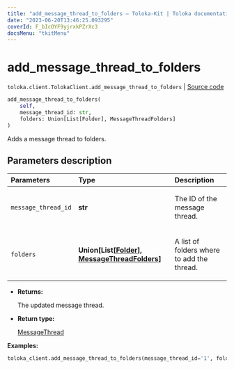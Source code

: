```yaml
---
title: "add_message_thread_to_folders — Toloka-Kit | Toloka documentation"
date: "2023-06-20T13:46:25.093295"
coverId: F_bIcOYF9yjrxkPZrXc3
docsMenu: "tkitMenu"
---
```


# add_message_thread_to_folders

`toloka.client.TolokaClient.add_message_thread_to_folders` | [Source code](https://github.com/Toloka/toloka-kit/blob/v1.2.0/src/client/__init__.py#L961)

```python
add_message_thread_to_folders(
    self,
    message_thread_id: str,
    folders: Union[List[Folder], MessageThreadFolders]
)
```

Adds a message thread to folders.

## Parameters description

| Parameters | Type | Description |
| :----------| :----| :-----------|
`message_thread_id`|**str**|<p>The ID of the message thread.</p>
`folders`|**Union\[List\[[Folder](/docs/toloka-kit/reference/toloka.client.message_thread.Folder)\], [MessageThreadFolders](/docs/toloka-kit/reference/toloka.client.message_thread.MessageThreadFolders)\]**|<p>A list of folders where to add the thread.</p>

* **Returns:**

  The updated message thread.

* **Return type:**

  [MessageThread](/docs/toloka-kit/reference/toloka.client.message_thread.MessageThread)

**Examples:**

```python
toloka_client.add_message_thread_to_folders(message_thread_id='1', folders=['IMPORTANT'])
```